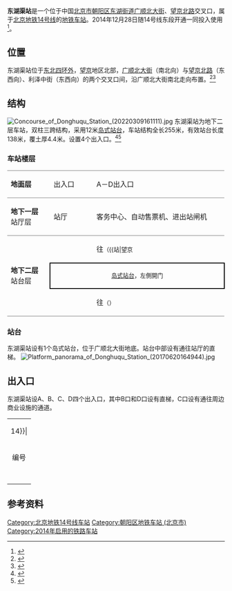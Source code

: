 {{NoteTA
|G1=Railway}}
{{Infobox station
|name = 东湖渠
|eng_name = Donghuqu
|linecolour = {{北京地铁颜色|14}}
|image = Platform of Donghuqu Station (20220309161624).jpg
|caption = 东湖渠站站台
|other_name = 
|country = {{PRC}}
|borough = [[北京市|北京市]][[朝阳区_(北京市)|朝阳区]][[东湖街道_(北京市)|东湖街道]]
|address = [[广顺北大街|广顺北大街]]、[[望京北路|望京北路]]交叉口
|coordinates = {{Coord|40.010225|116.467364|type:railwaystation_region:CN-11_source:GoogleMaps|display=inline,title}}
|elevation = 
|operator = [[京港地铁|北京京港地铁有限公司]]
|lines = {{北京地铁线路名|14|SL}}
|distance = 
|platform = 1座[[島式月台|島式月台]]
|tracks = 2条
|bus_routes = 
|bus_stands = 
|connections = 公交站：利泽中街西口、利泽中一路
|structure = 地下车站
|hall = 整体式站厅
|depth = 
|levels = 
|interchange = 
|exits = 4个
|elevator = 
|escalator = 
|architect = 
|architectural_style = 
|colour = 紫色
|type = 
|status = 运营中
|code = 
|zone = 
|classification = 
|website = 
|built = 
|opened = 2014年12月28日
|closed = 
|pass_year = 
|passengers = 
|pass_system = 
|pass_rank = 
|mpassengers = 
|trains = 
|station_hours = 
|hours = 
|first = {{北京地铁线路名|14|S}}
:往{{北京地铁起讫站|14|R}}：06:18
:往{{北京地铁起讫站|14|L}}：05:04
|last = {{北京地铁线路名|14|S}}
:往{{北京地铁起讫站|14|R}}：23:28
:往{{北京地铁起讫站|14|L}}：22:34
|adjacent = {{adjacent stations|system=北京地铁|line=14|left=望京|right=来广营|note-left=1.283km|note-mid=距离[[张郭庄站|张郭庄]]44.213km|note-right=1.100km}}
|other_services = 
|route_map = {{Routemap|inline=yes|map=
utSTRf\utSTRg~~ ~~{{rmr|Licon=U|{{stl|北京地铁|望京}}}}
utSTR+BSl\utSTR+BSr
utSTR+BSl\utSTR+BSr
utSTRf\utSTRg~~ ~~{{rmr|Licon=D|{{stl|北京地铁|来广营}}}}
}}
}}
'''东湖渠站'''是一个位于中国[[北京市|北京市]][[朝阳区_(北京市)|朝阳区]][[东湖街道_(北京市)|东湖街道]][[广顺北大街|广顺北大街]]、[[望京北路|望京北路]]交叉口，属于[[北京地铁|北京地铁]][[北京地铁14号线|14号线]]的[[地铁车站|地铁车站]]。2014年12月28日随14号线东段开通一同投入使用<ref>{{cite news|url=http://epaper.bjnews.com.cn/html/2014-03/21/content_501332.htm?div=0|title=14号线东段年底通车|date=2014-03-21|accessdate=2014-05-28|author=刘春瑞|work=新京报|archive-date=2020-05-08|archive-url=https://web.archive.org/web/20200508083327/http://epaper.bjnews.com.cn/html/2014-03/21/content_501332.htm?div=0}}</ref>。

== 位置 ==
东湖渠站位于[[北京四环路|东北四环外]]，[[望京|望京]]地区北部，[[广顺北大街|广顺北大街]]（南北向）与[[望京北路|望京北路]]（东西向）、利泽中街（东西向）的两个交叉口间，沿广顺北大街南北走向布置。<ref>{{cite web|url=http://www.bjghw.gov.cn/web/gdjt/map_3.html|title=轨道交通14号线工程规划方案公告|publisher=北京市规划委员会|accessdate=2014-05-28|archive-url=https://web.archive.org/web/20140316164610/http://www.bjghw.gov.cn/web/gdjt/map_3.html|archive-date=2014-03-16|dead-url=yes}}</ref><ref>{{cite web|url=http://chp.bjghw.gov.cn/web/static/articles/catalog_98000/article_ff808081452380b301452f5eee790048/ff808081452380b301452f5eee790048.html|title=北京市规划委员会关于轨道交通M14线金台路至善各庄段沿线车站站名命名预案的公示书|date=2014-04-04|accessdate=2014-05-28|publisher=北京市规划委员会|archive-url=https://web.archive.org/web/20140529065745/http://chp.bjghw.gov.cn/web/static/articles/catalog_98000/article_ff808081452380b301452f5eee790048/ff808081452380b301452f5eee790048.html|archive-date=2014-05-29|dead-url=yes}}</ref>

== 结构 ==
[[File:Concourse_of_Donghuqu_Station_(20220309161111).jpg|thumb]]
东湖渠站为地下二层车站，双柱三跨结构，采用12米[[岛式站台|岛式站台]]，车站结构全长255米，有效站台长度138米，覆土厚4.4米。设置4个出入口。<ref>{{cite journal|author=炊鹏飞, 梁俊峰, 王守龙, 等|title=盖挖逆作法地铁车站中间柱及基桩施工技术|journal=铁道建筑|year=2013|issue=5|pages=84-86}}</ref><ref>{{cite web|url=http://www.cee.cn/7/2/7276/|title=《北京地铁14号线工程东段（金台路站-终点）变更》环境影响评价第二次公示|publisher=北京市环境保护科学院|date=2014-03-20|accessdate=2014-05-28|archive-url=https://web.archive.org/web/20140529054344/http://www.cee.cn/7/2/7276/|archive-date=2014-05-29|dead-url=yes}}</ref>

=== 车站楼层 ===
{|cellspacing=0 cellpadding=3
|style="border-top:solid 1px gray;border-bottom:solid 1px gray;" width=100|'''地面层'''
|style="border-top:solid 1px gray;border-bottom:solid 1px gray;" width=100|出入口
|style="border-top:solid 1px gray;border-bottom:solid 1px gray;" width=350|A－D出入口
|-
|style="border-bottom:solid 1px gray;"|'''地下一层'''<br />站厅层
|style="border-bottom:solid 1px gray;"|站厅
|style="border-bottom:solid 1px gray;"|客务中心、自动售票机、进出站闸机
|-
|style="border-bottom:solid 1px gray;" rowspan=3|'''地下二层'''<br />站台层
|{{arrow|L}}
|{{北京地铁线路名|14|c}}往{{站|张郭庄}}<small>（{{站|望京||地铁}}）</small>
|-
|style="border-right:solid 2px black;border-left:solid 2px black;border-top:solid 2px black;border-bottom:solid 2px black;" colspan=2|<center><small>[[岛式站台|岛式站台]]，左側開门</small></center>
|-
|style="border-bottom:solid 1px gray;"|{{arrow|R}}
|style="border-bottom:solid 1px gray;"|{{北京地铁线路名|14|c}}往{{站|善各庄}}<small>（{{站|来广营}}）</small>
|}

=== 站台 ===
东湖渠站设有1个岛式站台，位于广顺北大街地底。站台中部设有通往站厅的直梯。
[[File:Platform_panorama_of_Donghuqu_Station_(20170620164944).jpg|thumb]]

== 出入口 ==
东湖渠站设A、B、C、D四个出入口，其中B口和D口设有直梯，C口设有通往周边商业设施的通道。
{| class="wikitable"
| colspan="5" align="center" bgcolor={{北京地铁颜色|14}}|
|-
! 编号 
! 指示 
! 建议前往的目的地
! 照片
! 直梯
|-
| {{港鐵出口|A}} 
| 广顺北大街 
| 广顺北大街、利泽西园、六佰本商业街
|[[File:Exit_A_of_Donghuqu_Station_(20170620162747).jpg|150px]]
|{{n/a}}
|-
| {{港鐵出口|B|附=升}} 
| 望京北路 
| 广顺北大街、叶青大厦
|[[File:Exit_B_of_Donghuqu_Station_(20170620162642).jpg|150px]]
|[[File:Exit_B_lift_of_Donghuqu_Station_(20170620164114).jpg|150px]]
|-
| {{港鐵出口|C}} 
| 广顺北大街 
| 广顺北大街（东侧）、利泽中一路（西侧）
|[[File:Exit_C_of_Donghuqu_Station_(20170620163812).jpg|150px]]
|{{n/a}}
|-
| {{港鐵出口|D|附=升}} 
| 广顺北大街 
| 广顺北大街、利泽中街、利泽西街、六佰本商业街
|[[File:Exit_D_of_Donghuqu_Station_(20170620162907).jpg|150px]]
|[[File:Exit_D_lift_of_Donghuqu_Station_(20170620162833).jpg|150px]]
|-
| bgcolor="#EEEEEE" colspan=5 | {{港鐵出口|註=升}}
|}

== 参考资料 ==
{{reflist}}

{{北京地铁14号线}}

[[Category:北京地铁14号线车站|Category:北京地铁14号线车站]]
[[Category:朝阳区地铁车站_(北京市)|Category:朝阳区地铁车站 (北京市)]]
[[Category:2014年启用的铁路车站|Category:2014年启用的铁路车站]]